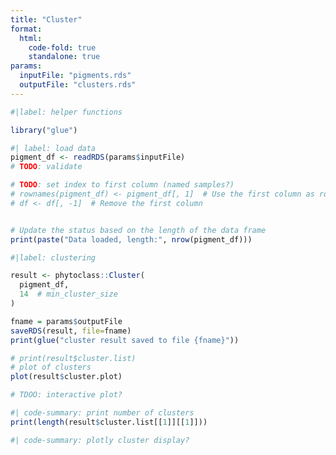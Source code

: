 ```yaml
---
title: "Cluster"
format:
  html:
    code-fold: true
    standalone: true
params:
  inputFile: "pigments.rds"
  outputFile: "clusters.rds"
---
```


```R
#|label: helper functions

library("glue")
```

```R
#| label: load data
pigment_df <- readRDS(params$inputFile)
# TODO: validate

# TODO: set index to first column (named samples?)
# rownames(pigment_df) <- pigment_df[, 1]  # Use the first column as row names
# df <- df[, -1]  # Remove the first column


# Update the status based on the length of the data frame
print(paste("Data loaded, length:", nrow(pigment_df)))
```

```R
#|label: clustering

result <- phytoclass::Cluster(
  pigment_df,
  14  # min_cluster_size
)
```

```R
fname = params$outputFile
saveRDS(result, file=fname)
print(glue("cluster result saved to file {fname}"))
```

```R
# print(result$cluster.list)
# plot of clusters
plot(result$cluster.plot)

# TDOO: interactive plot?
```

```R
#| code-summary: print number of clusters
print(length(result$cluster.list[[1]][[1]]))
```

```R
#| code-summary: plotly cluster display?
```

